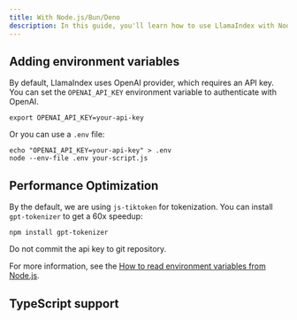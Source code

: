 ```yaml
---
title: With Node.js/Bun/Deno
description: In this guide, you'll learn how to use LlamaIndex with Node.js, Bun, and Deno.
---
```


## Adding environment variables

By default, LlamaIndex uses OpenAI provider, which requires an API key. You can set the `OPENAI_API_KEY` environment variable to authenticate with OpenAI.

```shell
export OPENAI_API_KEY=your-api-key
```

Or you can use a `.env` file:

```shell
echo "OPENAI_API_KEY=your-api-key" > .env
node --env-file .env your-script.js
```

## Performance Optimization

By the default, we are using `js-tiktoken` for tokenization. You can install `gpt-tokenizer` to get a 60x speedup:

```shell
npm install gpt-tokenizer
```

<Callout type="warn">Do not commit the api key to git repository.</Callout>

For more information, see the [How to read environment variables from Node.js](https://nodejs.org/en/learn/command-line/how-to-read-environment-variables-from-nodejs).

## TypeScript support

<Card
	title="Getting Started with LlamaIndex.TS in TypeScript"
	href="/docs/llamaindex/getting_started/setup/typescript"
/>
